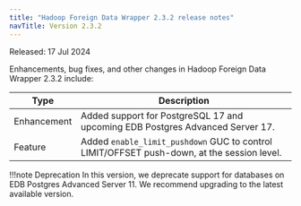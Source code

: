 ```yaml
---
title: "Hadoop Foreign Data Wrapper 2.3.2 release notes"
navTitle: Version 2.3.2
---
```


Released: 17 Jul 2024

Enhancements, bug fixes, and other changes in Hadoop Foreign Data Wrapper 2.3.2 include:

| Type        | Description                                                                                                              |
|-------------|--------------------------------------------------------------------------------------------------------------------------|
| Enhancement | Added support for PostgreSQL 17 and upcoming EDB Postgres Advanced Server 17.                                            |
| Feature     | Added `enable_limit_pushdown` GUC to control LIMIT/OFFSET push-down, at the session level.                               |

!!!note Deprecation
   In this version, we deprecate support for databases on EDB Postgres Advanced Server 11.
   We recommend upgrading to the latest available version.
